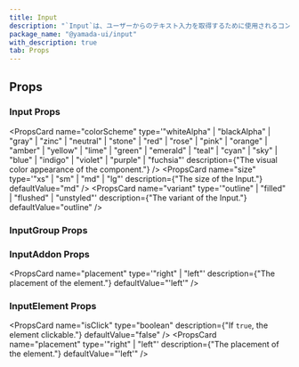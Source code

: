 ```yaml
---
title: Input
description: "`Input`は、ユーザーからのテキスト入力を取得するために使用されるコンポーネントです。"
package_name: "@yamada-ui/input"
with_description: true
tab: Props
---
```


## Props

### Input Props

<PropsCard
  name="colorScheme"
  type='"whiteAlpha" | "blackAlpha" | "gray" | "zinc" | "neutral" | "stone" | "red" | "rose" | "pink" | "orange" | "amber" | "yellow" | "lime" | "green" | "emerald" | "teal" | "cyan" | "sky" | "blue" | "indigo" | "violet" | "purple" | "fuchsia"'
  description={"The visual color appearance of the component."}
/>
<PropsCard
  name="size"
  type='"xs" | "sm" | "md" | "lg"'
  description={"The size of the Input."}
  defaultValue="md"
/>
<PropsCard
  name="variant"
  type='"outline" | "filled" | "flushed" | "unstyled"'
  description={"The variant of the Input."}
  defaultValue="outline"
/>

### InputGroup Props

### InputAddon Props

<PropsCard
  name="placement"
  type='"right" | "left"'
  description={"The placement of the element."}
  defaultValue="'left'"
/>

### InputElement Props

<PropsCard
  name="isClick"
  type="boolean"
  description={"If `true`, the element clickable."}
  defaultValue="false"
/>
<PropsCard
  name="placement"
  type='"right" | "left"'
  description={"The placement of the element."}
  defaultValue="'left'"
/>

